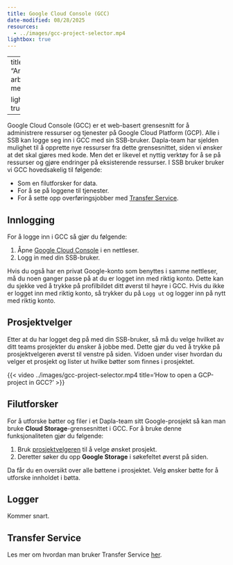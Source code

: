 ```yaml
---
title: Google Cloud Console (GCC)
date-modified: 08/28/2025
resources: 
  - ../images/gcc-project-selector.mp4
lightbox: true
---
```


---
title: "Anbefalt arbeidsflyt med Git"

lightbox: true
---


Google Cloud Console (GCC) er et web-basert grensesnitt for å administrere ressurser og tjenester på Google Cloud Platform (GCP). Alle i SSB kan logge seg inn i GCC med sin SSB-bruker. Dapla-team har sjelden mulighet til å opprette nye ressurser fra dette grensesnittet, siden vi ønsker at det skal gjøres med kode. Men det er likevel et nyttig verktøy for å se på ressurser og gjøre endringer på eksisterende ressurser. I SSB bruker bruker vi GCC hovedsakelig til følgende:

- Som en filutforsker for data.
- For å se på loggene til tjenester.
- For å sette opp overføringsjobber med [Transfer Service](./transfer-service.html).

## Innlogging

For å logge inn i GCC så gjør du følgende:

1. Åpne [Google Cloud Console](https://console.cloud.google.com/) i en nettleser. 
2. Logg in med din SSB-bruker. 

Hvis du også har en privat Google-konto som benyttes i samme nettleser, må du noen ganger passe på at du er logget inn med riktig konto. Dette kan du sjekke ved å trykke på profilbildet ditt øverst til høyre i GCC. Hvis du ikke er logget inn med riktig konto, så trykker du på `Logg ut` og logger inn på nytt med riktig konto.



## Prosjektvelger

Etter at du har logget deg på med din SSB-bruker, så må du velge hvilket av ditt teams prosjekter du ønsker å jobbe med. Dette gjør du ved å trykke på prosjektvelgeren øverst til venstre på siden. Vidoen under viser hvordan du velger et prosjekt og lister ut hvilke bøtter som finnes i prosjektet.


{{< video ../images/gcc-project-selector.mp4
    title='How to open a GCP-project in GCC?'
 >}}

## Filutforsker

For å utforske bøtter og filer i et Dapla-team sitt Google-prosjekt så kan man bruke **Cloud Storage**-grensesnittet i GCC. For å bruke denne funksjonaliteten gjør du følgende:

1. Bruk [prosjektvelgeren](./gcc.html#prosjektvelger) til å velge ønsket prosjekt.
2. Deretter søker du opp **Google Storage** i søkefeltet øverst på siden.

Da får du en oversikt over alle bøttene i prosjektet. Velg ønsker bøtte for å utforske innholdet i bøtta.

## Logger

Kommer snart. 

## Transfer Service

Les mer om hvordan man bruker Transfer Service [her](./transfer-service.html).

